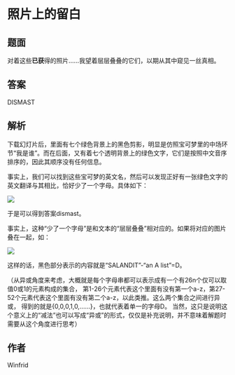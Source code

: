 # 照片上的留白

## 题面

对着这些**已获**得的照片……我望着层层叠叠的它们，以期从其中窥见一丝真相。

## 答案

DISMAST

## 解析

下载幻灯片后，里面有七个绿色背景上的黑色剪影，明显是仿照宝可梦里的中场环节“我是谁”。而在后面，又有着七个透明背景上的绿色文字，它们是按照中文音序排序的，因此其顺序没有任何信息。

事实上，我们可以找到这些宝可梦的英文名，然后可以发现正好有一张绿色文字的英文翻译与其相比，恰好少了一个字母。具体如下：

![](./01-zhao-pian-shang-de-liu-bai.assets/image_1.webp)

于是可以得到答案dismast。

事实上，这种“少了一个字母”是和文本的“层层叠叠”相对应的。如果将对应的图片叠在一起，如：

![](./01-zhao-pian-shang-de-liu-bai.assets/image_2.webp?width=450)

这样的话，黑色部分表示的内容就是“SALANDIT”-“an A list”=D。

（从异或角度来考虑，大概就是每个字母串都可以表示成有一个有26n个仅可以取值0或1的元素构成的集合，
第1-26个元素代表这个里面有没有第一个a-z，第27-52个元素代表这个里面有没有第二个a-z，以此类推。这么两个集合之间进行异或，
得到的就是\{0,0,0,1,0,……\}，也就代表着单一的字母D。
当然，这只是说明这个意义上的“减法”也可以写成“异或”的形式，仅仅是补充说明，并不意味着解题时需要从这个角度进行思考）

## 作者

Winfrid
